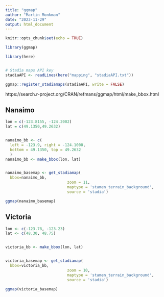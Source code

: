 ```yaml
---
title: "ggmap"
author: "Martin Monkman"
date: "2023-11-29"
output: html_document
---
```


```r
knitr::opts_chunk$set(echo = TRUE)

library(ggmap)

library(here)


# Stadia maps API key
stadiaAPI <- readLines(here("mapping", "stadiaAPI.txt"))

ggmap::register_stadiamaps(stadiaAPI, write = FALSE)


```

https://search.r-project.org/CRAN/refmans/ggmap/html/make_bbox.html


## Nanaimo

```r

lon = c(-123.8155, -124.2002)
lat = c(49.1350,49.2632)


nanaimo_bb <- c(
  left = -123.9, right = -124.1000,
  bottom = 49.1350, top = 49.2632
  )
nanaimo_bb <- make_bbox(lon, lat)


nanaimo_basemap <- get_stadiamap(
  bbox=nanaimo_bb, 
                           zoom = 11, 
                           maptype = 'stamen_terrain_background', 
                           source = 'stadia')

ggmap(nanaimo_basemap)

```

## Victoria

```r


lon <- c(-123.78, -123.23)
lat <- c(48.30, 48.75)


victoria_bb <- make_bbox(lon, lat)


victoria_basemap <- get_stadiamap(
  bbox=victoria_bb, 
                           zoom = 10, 
                           maptype = 'stamen_terrain_background', 
                           source = 'stadia')

ggmap(victoria_basemap)

```


